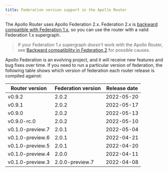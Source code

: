```yaml
---
title: Federation version support in the Apollo Router
---
```



The Apollo Router uses Apollo Federation 2.x. Federation 2.x
is [backward compatible with Federation 1.x](https://www.apollographql.com/docs/federation/federation-2/backward-compatibility/), so you can use the router with a valid Federation 1.x supergraph.

> If your Federation 1.x supergraph _doesn't_ work with the Apollo Router, see [Backward compatibility in Federation 2](/federation/federation-2/backward-compatibility/) for possible causes.

Apollo Federation is an evolving project, and it will receive new features and bug fixes over time. If you need to run a particular version of federation, the following table shows which version of federation each router release is compiled against:

<table>
    <thead>
    <tr>
        <th>Router version</th>
        <th>Federation version</th>
        <th>Release date</th>
    </tr>
    </thead>
    <tbody>
    <tr>
        <td>v0.9.2
        </td>
        <td>
            2.0.2
        </td>
        <td>
            2022-05-20
        </td>
    </tr>
    <tr>
        <td>v0.9.1
        </td>
        <td>
            2.0.2
        </td>
        <td>
            2022-05-17
        </td>
    </tr>
    <tr>
        <td>v0.9.0
        </td>
        <td>
            2.0.2
        </td>
        <td>
            2022-05-13
        </td>
    </tr>
    <tr>
        <td>v0.9.0-rc.0
        </td>
        <td>
            2.0.2
        </td>
        <td>
            2022-05-10
        </td>
    </tr>
    <tr>
        <td>v0.1.0-preview.7
        </td>
        <td>
            2.0.1
        </td>
        <td>
            2022-05-04
        </td>
    </tr>
    <tr>
        <td>v0.1.0-preview.6
        </td>
        <td>
            2.0.1
        </td>
        <td>
            2022-04-21
        </td>
    </tr>
    <tr>
        <td>v0.1.0-preview.5
        </td>
        <td>
            2.0.1
        </td>
        <td>
            2022-04-20
        </td>
    </tr>
    <tr>
        <td>v0.1.0-preview.4
        </td>
        <td>
            2.0.0
        </td>
        <td>
            2022-04-11
        </td>
    </tr>
    <tr>
        <td>v0.1.0-preview.3
        </td>
        <td>
            2.0.0-preview.7
        </td>
        <td>
            2022-04-08
        </td>
    </tr>
    </tbody>
</table>
